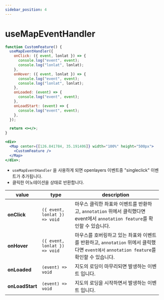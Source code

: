 ```yaml
---
sidebar_position: 4
---
```


# useMapEventHandler

```jsx
function CustomFeature() {
  useMapEventHandler({
    onClick: ({ event, lonlat }) => {
      console.log("event", event);
      console.log("lonlat", lonlat);
    },
    onHover: ({ event, lonlat }) => {
      console.log("event", event);
      console.log("lonlat", lonlat);
    },
    onLoaded: (event) => {
      console.log("event", event);
    },
    onLoadStart: (event) => {
      console.log("event", event);
    },
  });

  return <></>;
}

<div>
  <Map center={[126.841784, 35.191406]} width="100%" height="500px">
    <CustomFeature />
  </Map>
</div>;
```

- `useMapEventHandler` 을 사용하게 되면 openlayers 이벤트중 "singleclick" 이벤트가 추가됩니다.
- 클릭한 어노테이션을 상태로 반환합니다.

| value           | type                          | description                                                                                                                              |
| --------------- | ----------------------------- | ---------------------------------------------------------------------------------------------------------------------------------------- |
| **onClick**     | `({ event, lonlat }) => void` | 마우스 클릭한 좌표와 이벤트를 반환하고, `annotation` 위에서 클릭했다면 event에서 `annotation feature`를 확인할 수 있습니다.              |
| **onHover**     | `({ event, lonlat }) => void` | 마우스를 호버링하고 있는 좌표와 이벤트를 반환하고, `annotation` 위에서 클릭했다면 `event에서` `annotation feature`를 확인할 수 있습니다. |
| **onLoaded**    | `(event) => void`             | 지도의 로딩이 마무리되면 발생하는 이벤트 입니다.                                                                                         |
| **onLoadStart** | `(event) => void`             | 지도의 로딩을 시작하면서 발생하는 이벤트 입니다.                                                                                         |
